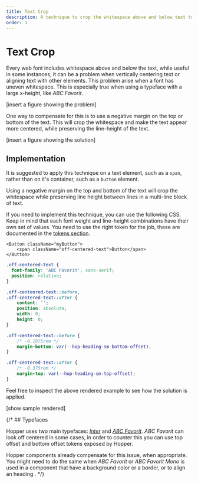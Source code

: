 ```yaml
---
title: Text Crop
description: A technique to crop the whitespace above and below text to make it appear more centered.
order: 1
---
```


# Text Crop

Every web font includes whitespace above and below the text, while useful in some instances, it can be a problem when vertically centering text or aligning text with other elements. This problem arise when a font has uneven whitespace. This is especially true when using a typeface with a large x-height, like *ABC Favorit*.

[insert a figure showing the problem]

One way to compensate for this is to use a negative margin on the top or bottom of the text. This will crop the whitespace and make the text appear more centered, while preserving the line-height of the text.

[insert a figure showing the solution]

## Implementation

It is suggested to apply this technique on a text element, such as a `span`, rather than on it's container, such as a `button` element.

Using a negative margin on the top and bottom of the text will crop the whitespace while preserving line height between lines in a multi-line block of text.

If you need to implement this technique, you can use the following CSS. Keep in mind that each font weight and line-height combinations have their own set of values. You need to use the right token for the job, these are documented in the [tokens section](http://localhost:3000/tokens/semantic/typography).

```tsx title="component.tsx"
<Button className="myButton">
    <span className="off-centered-text">Button</span>
</Button>
```

```css title="component.css"
.off-centered-text {
  font-family: 'ABC Favorit', sans-serif;
  position: relative;
}

.off-centenred-text::before,
.off-centered-text::after {
    content: '';
    position: absolute;
    width: 0;
    height: 0;
}

.off-centered-text::before {
    /* -0.1875rem */
    margin-bottom: var(--hop-heading-sm-bottom-offset);
}

.off-centered-text::after {
    /* -0.375rem */
    margin-top: var(--hop-heading-sm-top-offset);
}
```

Feel free to inspect the above rendered example to see how the solution is applied.

[show sample rendered]

{/* ## Typefaces

Hopper uses two main typefaces: *[Inter](https://rsms.me/inter/)* and *[ABC Favorit](https://abcdinamo.com/typefaces/favorit)*. *ABC Favorit* can look off centered in some cases, in order to counter this you can use top offset and bottom offset tokens exposed by Hopper.

Hopper components already compensate for this issue, when appropriate. You might need to do the same when *ABC Favorit* or *ABC Favorit Mono* is used in a component that have a background color or a border, or to align an heading .
 */}


